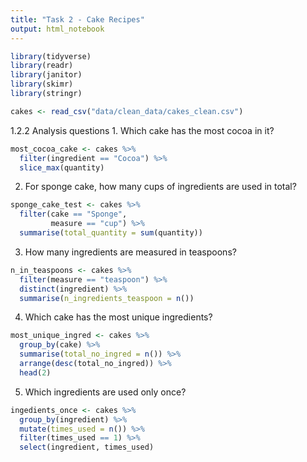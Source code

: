 ```yaml
---
title: "Task 2 - Cake Recipes"
output: html_notebook
---
```


```r
library(tidyverse)
library(readr)
library(janitor)
library(skimr)
library(stringr)
```

```r
cakes <- read_csv("data/clean_data/cakes_clean.csv")
```

1.2.2 Analysis questions
1. Which cake has the most cocoa in it?

```r
most_cocoa_cake <- cakes %>% 
  filter(ingredient == "Cocoa") %>% 
  slice_max(quantity)
```

2. For sponge cake, how many cups of ingredients are used in total?
```r
sponge_cake_test <- cakes %>% 
  filter(cake == "Sponge",
         measure == "cup") %>% 
  summarise(total_quantity = sum(quantity))
```

3. How many ingredients are measured in teaspoons?

```r
n_in_teaspoons <- cakes %>% 
  filter(measure == "teaspoon") %>% 
  distinct(ingredient) %>% 
  summarise(n_ingredients_teaspoon = n())
```

4. Which cake has the most unique ingredients?

```r
most_unique_ingred <- cakes %>% 
  group_by(cake) %>% 
  summarise(total_no_ingred = n()) %>% 
  arrange(desc(total_no_ingred)) %>% 
  head(2)
```

5. Which ingredients are used only once?

```r
ingedients_once <- cakes %>% 
  group_by(ingredient) %>% 
  mutate(times_used = n()) %>% 
  filter(times_used == 1) %>% 
  select(ingredient, times_used)
```



